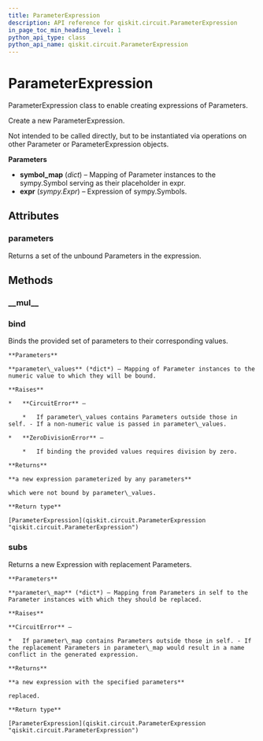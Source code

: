 ```yaml
---
title: ParameterExpression
description: API reference for qiskit.circuit.ParameterExpression
in_page_toc_min_heading_level: 1
python_api_type: class
python_api_name: qiskit.circuit.ParameterExpression
---
```


# ParameterExpression

<Class id="qiskit.circuit.ParameterExpression" isDedicatedPage={true} github="https://github.com/qiskit/qiskit/tree/stable/0.14/qiskit/circuit/parameterexpression.py" signature="ParameterExpression(symbol_map, expr)">
  ParameterExpression class to enable creating expressions of Parameters.

  Create a new ParameterExpression.

  Not intended to be called directly, but to be instantiated via operations on other Parameter or ParameterExpression objects.

  **Parameters**

  *   **symbol\_map** (*dict*) – Mapping of Parameter instances to the sympy.Symbol serving as their placeholder in expr.
  *   **expr** (*sympy.Expr*) – Expression of sympy.Symbols.

  ## Attributes

  ### parameters

  <Attribute id="qiskit.circuit.ParameterExpression.parameters" name="parameters">
    Returns a set of the unbound Parameters in the expression.
  </Attribute>

  ## Methods

  ### \_\_mul\_\_

  <Function id="qiskit.circuit.ParameterExpression.__mul__" name="__mul__" signature="ParameterExpression.__mul__(other)" />

  ### bind

  <Function id="qiskit.circuit.ParameterExpression.bind" name="bind" signature="ParameterExpression.bind(parameter_values)">
    Binds the provided set of parameters to their corresponding values.

    **Parameters**

    **parameter\_values** (*dict*) – Mapping of Parameter instances to the numeric value to which they will be bound.

    **Raises**

    *   **CircuitError** –

        *   If parameter\_values contains Parameters outside those in self. - If a non-numeric value is passed in parameter\_values.

    *   **ZeroDivisionError** –

        *   If binding the provided values requires division by zero.

    **Returns**

    **a new expression parameterized by any parameters**

    which were not bound by parameter\_values.

    **Return type**

    [ParameterExpression](qiskit.circuit.ParameterExpression "qiskit.circuit.ParameterExpression")
  </Function>

  ### subs

  <Function id="qiskit.circuit.ParameterExpression.subs" name="subs" signature="ParameterExpression.subs(parameter_map)">
    Returns a new Expression with replacement Parameters.

    **Parameters**

    **parameter\_map** (*dict*) – Mapping from Parameters in self to the Parameter instances with which they should be replaced.

    **Raises**

    **CircuitError** –

    *   If parameter\_map contains Parameters outside those in self. - If the replacement Parameters in parameter\_map would result in a name conflict in the generated expression.

    **Returns**

    **a new expression with the specified parameters**

    replaced.

    **Return type**

    [ParameterExpression](qiskit.circuit.ParameterExpression "qiskit.circuit.ParameterExpression")
  </Function>
</Class>

